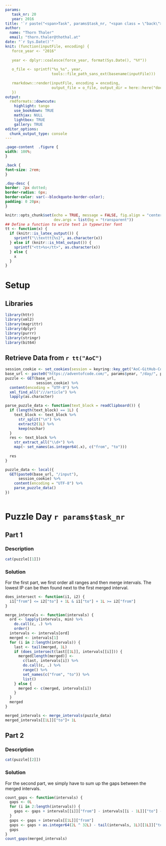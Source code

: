 ```yaml
---
params:
   task_nr: 20
   year: 2016
title: '`r paste("<span>Task", params$task_nr, "<span class = \"back\"><a href = \"index.html\">", fontawesome::fa("home"), "</a></span></span>")`'
author: 
  name: "Thorn Thaler"
  email: "thorn.thaler@thothal.at"
date: "`r Sys.Date()`"
knit: (function(inputFile, encoding) {
   force_year <- "2016"
   
   year <- dplyr::coalesce(force_year, format(Sys.Date(), "%Y"))
   
   o_file <- sprintf("%s_%s", year, 
                     tools::file_path_sans_ext(basename(inputFile)))
                     
   rmarkdown::render(inputFile, encoding = encoding, 
                     output_file = o_file, output_dir = here::here("docs"))
   })
output: 
  rmdformats::downcute:
    highlight: tango
    use_bookdown: TRUE
    mathjax: NULL
    lightbox: TRUE
    gallery: TRUE
editor_options: 
  chunk_output_type: console
---
```


```css
.page-content  .figure {
width: 100%;
}

.back {
font-size: 2rem;
}

.day-desc {
border: 2px dotted;
border-radius: 6px;
border-color: var(--blockquote-border-color);
padding: 0 20px;
}
```


```r
knitr::opts_chunk$set(echo = TRUE, message = FALSE, fig.align = "center",
                      dev.args = list(bg = "transparent"))
## Define a function to write text in typewriter font
tt <- function(x) {
  if (knitr::is_latex_output()) {
    sprintf("\\texttt{%s}", as.character(x))
  } else if (knitr::is_html_output()) {
    sprintf("<tt>%s</tt>", as.character(x))
  } else {
    x
  }
}

```

# Setup

## Libraries

```r
library(httr)
library(xml2)
library(magrittr)
library(dplyr)
library(purrr)
library(stringr)
library(bit64)
```

## Retrieve Data from `r tt("AoC")`


```r
session_cookie <- set_cookies(session = keyring::key_get("AoC-GitHub-Cookie"))
base_url <- paste0("https://adventofcode.com/", params$year, "/day/", params$task_nr)
puzzle <- GET(base_url,
              session_cookie) %>% 
  content(encoding = "UTF-8") %>% 
  xml_find_all("///article") %>% 
  lapply(as.character)

parse_puzzle_data <- function(text_block = readClipboard()) {
  if (length(text_block) == 1L) {
    text_block <- text_block %>% 
      str_split("\n") %>% 
      extract2(1L) %>% 
      keep(nzchar)
  }
  res <- text_block %>% 
    str_extract_all("\\d+") %>% 
    map(~ set_names(as.integer64(.x), c("from", "to")))
  
  res
}

puzzle_data <- local({
  GET(paste0(base_url, "/input"),
      session_cookie) %>% 
    content(encoding = "UTF-8") %>% 
    parse_puzzle_data()
})
```

```r
```

# Puzzle Day `r params$task_nr`

## Part 1

### Description

```r
cat(puzzle[[1]])
```

### Solution

For the first part, we first order all ranges and then merge intervals. The lowest IP can 
be then found next to the first merged interval.


```r
does_intersect <- function(i1, i2) {
  i1["from"] <= i2["to"] + 1L & i1["to"] + 1L >= i2["from"]
}

merge_intervals <- function(intervals) {
  ord <- lapply(intervals, min) %>% 
    do.call(c, .) %>% 
    order()
  intervals <- intervals[ord]
  merged <- intervals[1]
  for (i in 2:length(intervals)) {
    last <- tail(merged, 1L)
    if (does_intersect(last[[1L]], intervals[[i]])) {
      merged[length(merged)] <-  
        c(last, intervals[i]) %>% 
        do.call(c, .) %>% 
        range() %>% 
        set_names(c("from", "to")) %>% 
        list()
    } else {
      merged <- c(merged, intervals[i])
    }
  }
  merged
}

merged_intervals <- merge_intervals(puzzle_data)
merged_intervals[[1L]]["to"]+ 1L

```

## Part 2

### Description

```r
cat(puzzle[[2]])
```

### Solution

For the second part, we simply have to sum up the gaps between the merged intervals.

```r
count_gaps <- function(intervals) {
  gaps <- 0L
  for (i in 2:length(intervals)) {
    gaps <- gaps + intervals[[i]]["from"] - intervals[[i - 1L]]["to"] - 1L
  }
  gaps <- gaps + intervals[[1L]]["from"]
  gaps <- gaps + as.integer64(2L ^ 32L) - tail(intervals, 1L)[[1L]]["to"] - 1L
  gaps
} 
count_gaps(merged_intervals)
```

